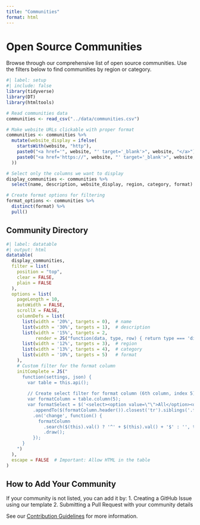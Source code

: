```yaml
---
title: "Communities"
format: html
---
```


# Open Source Communities

Browse through our comprehensive list of open source communities. Use the filters below to find communities by region or category.

```r
#| label: setup
#| include: false
library(tidyverse)
library(DT)
library(htmltools)

# Read communities data
communities <- read_csv("../data/communities.csv")

# Make website URLs clickable with proper format
communities <- communities %>%
  mutate(website_display = ifelse(
    startsWith(website, "http"),
    paste0("<a href='", website, "' target='_blank'>", website, "</a>"),
    paste0("<a href='https://", website, "' target='_blank'>", website, "</a>")
  ))

# Select only the columns we want to display
display_communities <- communities %>%
  select(name, description, website_display, region, category, format)

# Create format options for filtering
format_options <- communities %>%
  distinct(format) %>%
  pull()
```

## Community Directory

```r
#| label: datatable
#| output: html
datatable(
  display_communities,
  filter = list(
    position = "top",
    clear = FALSE,
    plain = FALSE
  ),
  options = list(
    pageLength = 10,
    autoWidth = FALSE,
    scrollX = FALSE,
    columnDefs = list(
      list(width = '20%', targets = 0),  # name
      list(width = '30%', targets = 1),  # description
      list(width = '15%', targets = 2, 
           render = JS("function(data, type, row) { return type === 'display' ? data : data.replace(/<.*?>/g, ''); }")),  # website
      list(width = '12%', targets = 3),  # region
      list(width = '13%', targets = 4),  # category
      list(width = '10%', targets = 5)   # format
    ),
    # Custom filter for the format column
    initComplete = JS("
      function(settings, json) {
        var table = this.api();
        
        // Create select filter for format column (6th column, index 5)
        var formatColumn = table.column(5);
        var formatSelect = $('<select><option value=\"\">All</option><option value=\"in-person\">In-Person</option><option value=\"virtual\">Virtual</option><option value=\"hybrid\">Hybrid</option></select>')
          .appendTo($(formatColumn.header()).closest('tr').siblings('.filters').children().eq(5).empty())
          .on('change', function() {
            formatColumn
              .search($(this).val() ? '^' + $(this).val() + '$' : '', true, false)
              .draw();
          });
      }
    ")
  ),
  escape = FALSE  # Important: Allow HTML in the table
)
```

## How to Add Your Community

If your community is not listed, you can add it by:
1. Creating a GitHub Issue using our template
2. Submitting a Pull Request with your community details

See our [Contribution Guidelines](../contribute.html) for more information.